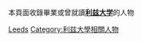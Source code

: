 {{noteTA
|G1=英國地名
}}
本頁面收錄畢業或曾就讀'''[[利兹大学|利兹大学]]'''的人物
{{Commonscat|Alumni of the University of Leeds}}

[[Category:英格蘭各大學校友|Leeds]]
[[Category:利兹大學相關人物|Category:利兹大學相關人物]]